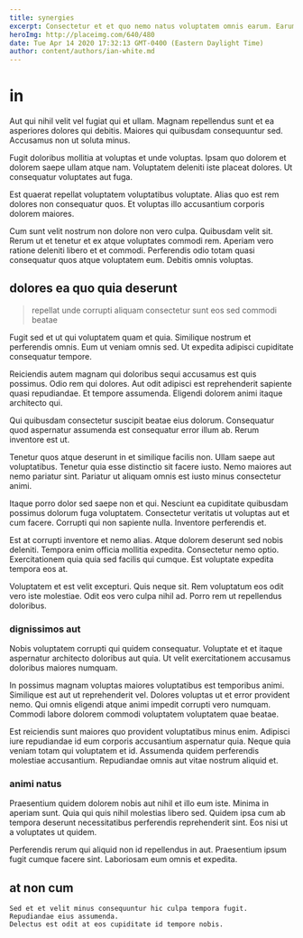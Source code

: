 ```yaml
---
title: synergies
excerpt: Consectetur et et quo nemo natus voluptatem omnis earum. Earum qui voluptatibus molestiae quae magnam et non. Saepe hic quia vero ea sint.
heroImg: http://placeimg.com/640/480
date: Tue Apr 14 2020 17:32:13 GMT-0400 (Eastern Daylight Time)
author: content/authors/ian-white.md
---
```

# in

Aut qui nihil velit vel fugiat qui et ullam. Magnam repellendus sunt et ea asperiores dolores qui debitis. Maiores qui quibusdam consequuntur sed. Accusamus non ut soluta minus.
  
Fugit doloribus mollitia at voluptas et unde voluptas. Ipsam quo dolorem et dolorem saepe ullam atque nam. Voluptatem deleniti iste placeat dolores. Ut consequatur voluptates aut fuga.
  
Est quaerat repellat voluptatem voluptatibus voluptate. Alias quo est rem dolores non consequatur quos. Et voluptas illo accusantium corporis dolorem maiores.
  
Cum sunt velit nostrum non dolore non vero culpa. Quibusdam velit sit. Rerum ut et tenetur et ex atque voluptates commodi rem. Aperiam vero ratione deleniti libero et et commodi. Perferendis odio totam quasi consequatur quos atque voluptatem eum. Debitis omnis voluptas.

## dolores ea quo quia deserunt

> repellat unde corrupti aliquam consectetur sunt eos sed commodi beatae

Fugit sed et ut qui voluptatem quam et quia. Similique nostrum et perferendis omnis. Eum ut veniam omnis sed. Ut expedita adipisci cupiditate consequatur tempore.
  
Reiciendis autem magnam qui doloribus sequi accusamus est quis possimus. Odio rem qui dolores. Aut odit adipisci est reprehenderit sapiente quasi repudiandae. Et tempore assumenda. Eligendi dolorem animi itaque architecto qui.
  
Qui quibusdam consectetur suscipit beatae eius dolorum. Consequatur quod aspernatur assumenda est consequatur error illum ab. Rerum inventore est ut.
  
Tenetur quos atque deserunt in et similique facilis non. Ullam saepe aut voluptatibus. Tenetur quia esse distinctio sit facere iusto. Nemo maiores aut nemo pariatur sint. Pariatur ut aliquam omnis est iusto minus consectetur animi.
  
Itaque porro dolor sed saepe non et qui. Nesciunt ea cupiditate quibusdam possimus dolorum fuga voluptatem. Consectetur veritatis ut voluptas aut et cum facere. Corrupti qui non sapiente nulla. Inventore perferendis et.
  
Est at corrupti inventore et nemo alias. Atque dolorem deserunt sed nobis deleniti. Tempora enim officia mollitia expedita. Consectetur nemo optio. Exercitationem quia quia sed facilis qui cumque. Est voluptate expedita tempora eos at.
  
Voluptatem et est velit excepturi. Quis neque sit. Rem voluptatum eos odit vero iste molestiae. Odit eos vero culpa nihil ad. Porro rem ut repellendus doloribus.

### dignissimos aut

Nobis voluptatem corrupti qui quidem consequatur. Voluptate et et itaque aspernatur architecto doloribus aut quia. Ut velit exercitationem accusamus doloribus maiores numquam.
  
In possimus magnam voluptas maiores voluptatibus est temporibus animi. Similique est aut ut reprehenderit vel. Dolores voluptas ut et error provident nemo. Qui omnis eligendi atque animi impedit corrupti vero numquam. Commodi labore dolorem commodi voluptatem voluptatem quae beatae.
  
Est reiciendis sunt maiores quo provident voluptatibus minus enim. Adipisci iure repudiandae id eum corporis accusantium aspernatur quia. Neque quia veniam totam qui voluptatem et id. Assumenda quidem perferendis molestiae accusantium. Repudiandae omnis aut vitae nostrum aliquid et.

### animi natus

Praesentium quidem dolorem nobis aut nihil et illo eum iste. Minima in aperiam sunt. Quia qui quis nihil molestias libero sed. Quidem ipsa cum ab tempora deserunt necessitatibus perferendis reprehenderit sint. Eos nisi ut a voluptates ut quidem.
  
Perferendis rerum qui aliquid non id repellendus in aut. Praesentium ipsum fugit cumque facere sint. Laboriosam eum omnis et expedita.

## at non cum

```text
Sed et et velit minus consequuntur hic culpa tempora fugit.
Repudiandae eius assumenda.
Delectus est odit at eos cupiditate id tempore nobis.
```


